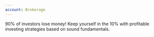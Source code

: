 ```yaml
---
account: Brokerage
---
```

90% of investors lose money! Keep yourself in the 10% 
with profitable investing strategies based on sound fundamentals.